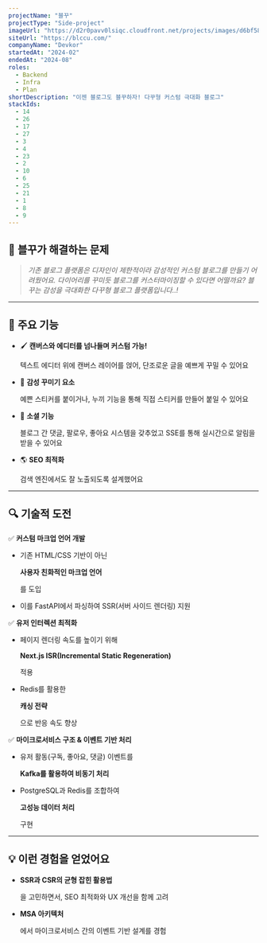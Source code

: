 ```yaml
---
projectName: "블꾸"
projectType: "Side-project"
imageUrl: "https://d2r0pavv0lsiqc.cloudfront.net/projects/images/d6bf5866-c9fe-4dc4-81c4-8d5e408e17d1.png"
siteUrl: "https://blccu.com/"
companyName: "Devkor"
startedAt: "2024-02"
endedAt: "2024-08"
roles:
  - Backend
  - Infra
  - Plan
shortDescription: "이젠 블로그도 블꾸하자! 다꾸형 커스텀 극대화 블로그"
stackIds:
  - 14
  - 26
  - 17
  - 27
  - 3
  - 4
  - 23
  - 2
  - 10
  - 6
  - 25
  - 21
  - 1
  - 8
  - 9
---
```


## **👀 블꾸가 해결하는 문제**

> *기존 블로그 플랫폼은 디자인이 제한적이라 감성적인 커스텀 블로그를 만들기 어려웠어요.
> 다이어리를 꾸미듯 블로그를 커스터마이징할 수 있다면 어떨까요?
> 블꾸는 감성을 극대화한 다꾸형 블로그 플랫폼입니다..!*

***

## **🚀 주요 기능**

* 🖌 
  **캔버스와 에디터를 넘나들며 커스텀 가능!**

  텍스트 에디터 위에 캔버스 레이어를 얹어, 단조로운 글을 예쁘게 꾸밀 수 있어요

* 📸 
  **감성 꾸미기 요소**

  예쁜 스티커를 붙이거나, 누끼 기능을 통해 직접 스티커를 만들어 붙일 수 있어요
* 💬 
  **소셜 기능**

  블로그 간 댓글, 팔로우, 좋아요 시스템을 갖추었고 SSE를 통해 실시간으로 알림을 받을 수 있어요
* 🌎 
  **SEO 최적화**

  검색 엔진에서도 잘 노출되도록 설계했어요

***

## **🔍 기술적 도전**

✅ **커스텀 마크업 언어 개발**

* 기존 HTML/CSS 기반이 아닌

  **사용자 친화적인 마크업 언어**

  를 도입
* 이를 FastAPI에서 파싱하여 SSR(서버 사이드 렌더링) 지원

✅ **유저 인터렉션 최적화**

* 페이지 렌더링 속도를 높이기 위해

  **Next.js ISR(Incremental Static Regeneration)**

  적용
* Redis를 활용한

  **캐싱 전략**

  으로 반응 속도 향상

✅ **마이크로서비스 구조 & 이벤트 기반 처리**

* 유저 활동(구독, 좋아요, 댓글) 이벤트를

  **Kafka를 활용하여 비동기 처리**
* PostgreSQL과 Redis를 조합하여

  **고성능 데이터 처리**

  구현

***

## **💡 이런 경험을 얻었어요**

* **SSR과 CSR의 균형 잡힌 활용법**

  을 고민하면서, SEO 최적화와 UX 개선을 함께 고려
* **MSA 아키텍처**

  에서 마이크로서비스 간의 이벤트 기반 설계를 경험

###